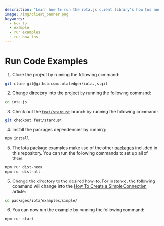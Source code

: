 ```yaml
---
description: "Learn how to run the iota.js client library's how tos and examples."
image: /img/client_banner.png
keywords:
  - how to
  - example
  - run examples
  - run how tos
---
```


# Run Code Examples

1. Clone the project by running the following command:

```bash
git clone git@github.com:iotaledger/iota.js.git
```

2. Change directory into the project by running the following command:

```bash
cd iota.js
```

3. Check out the [`feat/stardust`](https://github.com/iotaledger/iota.js/tree/feat/stardust) branch by running the
   following command:

```bash
git checkout feat/stardust
```

4. Install the packages dependencies by running:

```bash
npm install
```

5. The Iota package examples make use of the other [packages](../getting_started.mdx#additional-packages) included in this
   repository. You can run the following commands to set up all of them:

```bash
npm run dist-neon
npm run dist-all
```

5. Change the directory to the desired how-to. For instance, the following command will change into the
   [How To Create a Simple Connection](simple.mdx) article:

```bash
cd packages/iota/examples/simple/
```

6. You can now run the example by running the following command:

```bash
npm run start
```
